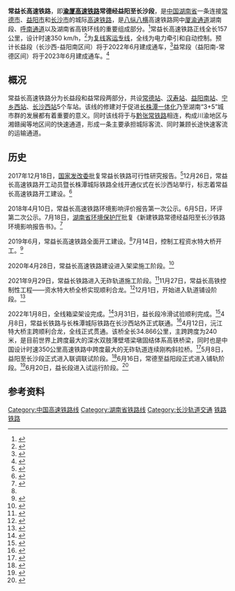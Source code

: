 {{湖南未来建设}}
{{Infobox rail system-route
|rail_name=常益长高速铁路
|other_name=渝厦高铁常长段
|name_bgcolor=
|banner_color=blue
|sec_banner_color=
|logo_filename=
|image_width=
|logo_bgcolor=
|logo_note=
|system_map=
|mapimage_width=
|map_bgcolor=
|locale={{PRC}}<br>[[湖南省|湖南省]]
|service_type=[[客运专线|客运专线]]
|start=[[长沙西站|长沙西站]]<br />[[常德站|常德站]]
|status=建设中
|begin_operation=
|end_operation=
|operation_note=
|system_length=157公里
|length_in_operation=
|total_length=
|line_title=线路
|lines=[[复线铁路|复线]]
|stations=5
|route_title=线路
|standard=[[客运专线|客运专线]]
|main_stations=[[长沙西站|长沙西站]]、[[益阳南站|益阳南站]]、[[常德站|常德站]]
|ridership=
|fleet_size= 
|max_speed=350 km/h
|sleeper=无砟轨道
|track_gauge={{standard gauge}}
|min_radius=一般7000米，困难5500米
|max_grade=20‰
|distance_between_mainlines=
|block_signal=自动闭塞
|engine=
|electrification=[[接触网供电|接触网供电]]：50Hz 25,000V
|depot= 
|owner =[[中国国家铁路集团有限公司|中国国家铁路集团有限公司]]
|operator=[[广州局集团|广州局集团]]
|franchise=
|hq=
|website=
|route_map = 
}}
'''常益长高速铁路'''，即'''[[渝厦高速铁路|渝厦高速铁路]]常德经益阳至长沙段'''，是[[中国|中国]][[湖南省|湖南省]]一条连接[[常德市|常德市]]、[[益阳市|益阳市]]和[[长沙市|长沙市]]的城际[[高速铁路|高速铁路]]，是[[八纵八横|八纵八横]]高速铁路网中[[厦渝通道|厦渝通道]]湖南段、[[呼南通道|呼南通道]]以及湖南省高铁环线的重要组成部分。<ref name="kg">{{cite web |title=常益长铁路将于今年6月全面开工 |url=http://www.gov.cn/xinwen/2019-04/20/content_5384737.htm?_zbs_baidu_bk&tdsourcetag=s_pcqq_aiomsg |website=中国政府网 |publisher=[[新华社|新华社]] |accessdate=2020-12-27}}</ref>常益长高速铁路正线全长157公里，设计时速350 km/h，<ref>{{cite web |title=常益长铁路益长段进入架梁高峰 |url=http://www.nra.gov.cn/tlfc/tpsy/202011/t20201120_124003.shtml |website=国家铁路局网 |publisher=[[新华社|新华社]] |accessdate=2020-12-27 |archive-date=2021-09-06 |archive-url=https://web.archive.org/web/20210906130943/http://www.nra.gov.cn/tlfc/tpsy/202011/t20201120_124003.shtml |dead-url=no }}</ref>为[[复线|复线]][[客运专线|客运专线]]，全线为电力牵引和自动控制。预计长益段（长沙西-益阳南区间）将于2022年6月建成通车，<ref>{{cite web |title=长益常高铁长沙至益阳段什么时候通车 |url=https://www.hunan.gov.cn/hnszf/hdjl/wxszsjh/xjgs/202105/t20210506_100025171.html |website=湖南省政府网 |date=2021-05-06 |accessdate=2021-08-27 |archive-date=2021-08-27 |archive-url=https://web.archive.org/web/20210827064939/https://www.hunan.gov.cn/hnszf/hdjl/wxszsjh/xjgs/202105/t20210506_100025171.html |dead-url=no }}</ref>益常段（益阳南-常德区间）将于2023年6月建成通车。<ref>{{cite web |title=湖南常益长高铁白竹仑隧道顺利贯通 预计2023年建成通车 |url=https://news.sina.cn/gn/2020-10-22/detail-iiznctkc7037882.d.html |website=新浪新闻 |publisher=央视网 |date=2020-10-22 |accessdate=2021-08-27 |archive-date=2021-09-06 |archive-url=https://web.archive.org/web/20210906134548/https://news.sina.cn/gn/2020-10-22/detail-iiznctkc7037882.d.html |dead-url=no }}</ref>

==概况==
常益长高速铁路分为长益段和益常段两部分，共设[[常德站|常德站]]、[[汉寿站|汉寿站]]、[[益阳南站|益阳南站]]、[[宁乡西站|宁乡西站]]、[[长沙西站|长沙西站]]5个车站。该线的修建对于促进[[长株潭一体化|长株潭一体化]]乃至湖南“3+5”城市群的发展都有着重要的意义。同时该线将于与[[黔张常铁路|黔张常铁路]]相连，构成川渝地区与湘赣闽等地区间的快速通道，形成一条主要承担城际客流、同时兼顾长途快速客流的运输通道。

==历史==
2017年12月18日，[[中华人民共和国国家发展和改革委员会|国家发改委]]批复常益长铁路可行性研究报告。<ref>{{cite web |title=国家发展改革委关于新建常德经益阳至长沙铁路  可行性研究报告的批复 |url=https://www.ndrc.gov.cn/fggz/zcssfz/zdgc/201712/t20171227_1146154.html?code=&state=123 |website=国家发展改革委 |accessdate=2022-06-21 |date=2017-12-18 |archive-date=2022-06-21 |archive-url=https://web.archive.org/web/20220621123317/https://www.ndrc.gov.cn/fggz/zcssfz/zdgc/201712/t20171227_1146154.html?code=&state=123 }}</ref>12月26日，常益长高速铁路开工动员暨长株潭城际铁路全线开通仪式在长沙西站举行，标志着常益长高速铁路开工建设。<ref>{{cite web|url=http://news.gaotie.cn/jianshe/2017-12-26/437081.html|title=常益长高速铁路今日开工 长株潭城际铁路全线开通|publisher=高铁网|date=2017-12-26|accessdate=2017-12-26|archive-date=2017-12-26|archive-url=https://web.archive.org/web/20171226234522/http://news.gaotie.cn/jianshe/2017-12-26/437081.html|dead-url=no}}</ref>

2018年4月10日，常益长高速铁路环境影响评价报告第一次公示。6月5日，环评第二次公示。7月18日，[[湖南省环境保护厅|湖南省环境保护厅]]批复《新建铁路常德经益阳至长沙铁路环境影响报告书》。<ref>{{cite web |title=关于新建铁路常德经益阳至长沙铁路环境影响报告书的批复 |url=http://sthjt.hunan.gov.cn/xxgk/xzgs/jsxm/hpgs/spjdgk_2/201807/t20180720_5057687.html |website=湖南省生态环境厅 |accessdate=2022-06-21 |date=2018-07-20}}</ref>

2019年6月，常益长高速铁路全面开工建设。<ref name="试运行"/>7月14日，控制工程资水特大桥开工。<ref>{{cite web |title=常益长铁路动工兴建 |url=https://hnrb.voc.com.cn/hnrb_epaper/html/2019-07/16/content_1400477.htm?div=-1 |website=湖南日报 |accessdate=2022-06-21 |date=2019-07-16 |archive-date=2022-06-21 |archive-url=https://web.archive.org/web/20220621123625/https://hnrb.voc.com.cn/hnrb_epaper/html/2019-07/16/content_1400477.htm?div=-1 }}</ref>

2020年4月28日，常益长高速铁路建设进入架梁施工阶段。<ref>{{cite web |title=常益长高铁 “第一梁”在常架设完成 |url=http://www.hunan.gov.cn/hnszf/hnyw/20180408_sxhy/tjxmjs/yxbd/202004/t20200429_12016090.html |website=hunan.gov.cn |accessdate=2020-12-27 |archive-date=2021-09-06 |archive-url=https://web.archive.org/web/20210906131008/http://www.hunan.gov.cn/hnszf/hnyw/20180408_sxhy/tjxmjs/yxbd/202004/t20200429_12016090.html |dead-url=no }}</ref>

2021年9月29日，常益长铁路进入无砟轨道施工阶段。<ref>{{cite web |title=常益长铁路益阳段进入无砟轨道施工阶段 |url=http://www.yiyang.gov.cn/fgw/2475/content_1460264.html |website=益阳市人民政府 |accessdate=2021-10-03 |date=2021-10-01 |archive-date=2021-10-03 |archive-url=https://web.archive.org/web/20211003070558/http://www.yiyang.gov.cn/fgw/2475/content_1460264.html |dead-url=no }}</ref>11月27日，常益长高铁控制性工程——资水特大桥全桥实现顺利合龙。<ref>{{cite web |title=国家重点工程取得重大突破 常益长高铁资水特大桥顺利合龙 |url=https://cn.chinadaily.com.cn/a/202111/27/WS61a17a60a3107be4979fa30c.html |website=中国日报网 |accessdate=2021-11-30 |date=2021-11-27 |archive-date=2021-11-30 |archive-url=https://web.archive.org/web/20211130082003/https://cn.chinadaily.com.cn/a/202111/27/WS61a17a60a3107be4979fa30c.html |dead-url=no }}</ref>12月1日，开始进入轨道铺设阶段。<ref>{{cite web |title=常益长高铁开始铺轨 |url=http://www.jjckb.cn/2021-12/02/c_1310346105.htm |accessdate=2021-12-02 |date=2021-12-02 |archive-date=2021-12-02 |archive-url=https://web.archive.org/web/20211202042143/http://www.jjckb.cn/2021-12/02/c_1310346105.htm |dead-url=no }}</ref>

2022年1月8日，全线箱梁架设完成。<ref>{{cite web |title=常益长铁路全线架梁完工 |url=http://www.cnr.cn/hunan/yw/20220110/t20220110_525711374.shtml |website=央广网 |publisher=红网 |accessdate=2022-01-14 |date=2022-01-10 |archive-date=2022-01-14 |archive-url=https://web.archive.org/web/20220114024745/http://www.cnr.cn/hunan/yw/20220110/t20220110_525711374.shtml |dead-url=no }}</ref>3月31日，益长段冷滑试验顺利完成。<ref>{{cite web |title=常益长铁路益长段“冷滑”试验顺利完成 |url=http://www.crcebg.com/art/2022/4/2/art_2339_3506329.html |website=中国铁建电气化局集团 |accessdate=2022-04-05 |date=2022-04-02}}</ref>4月8日，常益长铁路与长株潭城际铁路在长沙西站外正式联通。<ref>{{cite web |title=常益长铁路与长株潭城际铁路正式联通 |url=https://xw.qq.com/amphtml/20220408A0A6FB00 |website=腾讯新闻 |publisher=潇湘晨报 |accessdate=2022-04-09 |date=2022-04-08 |archive-date=2022-04-09 |archive-url=https://web.archive.org/web/20220409152538/https://xw.qq.com/amphtml/20220408A0A6FB00 |dead-url=no }}</ref>4月12日，沅江特大桥主跨顺利合龙，全线正式贯通。该桥全长34.866公里，主跨跨度为240米，是目前世界上跨度最大的深水双肢薄壁塔梁墩固结体系高铁桥梁，同时也是中国设计时速350公里高速铁路中跨度最大的无砟轨道连续刚构斜拉桥。<ref>{{cite web |title=沅江特大桥主跨顺利合龙 |url=http://hn.people.com.cn/n2/2022/0413/c195194-35220097.html |website=人民网 |publisher=湖南日报 |accessdate=2022-04-14 |date=2022-04-13 |archive-date=2022-04-13 |archive-url=https://web.archive.org/web/20220413023913/http://hn.people.com.cn/n2/2022/0413/c195194-35220097.html |dead-url=no }}</ref>5月8日，益阳至长沙段正式进入联调联试阶段。<ref>{{cite web |title=常益长高铁益长段开始联调联试 |url=http://hn.people.com.cn/n2/2022/0509/c195194-35259337.html |website=人民网 |publisher=湖南日报 |accessdate=2022-05-10 |date=2022-05-09 |archive-date=2022-05-10 |archive-url=https://web.archive.org/web/20220510122909/http://hn.people.com.cn/n2/2022/0509/c195194-35259337.html }}</ref>6月16日，常德至益阳段正式进入铺轨阶段。<ref>{{cite web |title=常益长铁路常益段正式进入铺轨阶段 |url=http://hunan.voc.com.cn/article/202206/20220616140438964863.html |website=华声在线 |accessdate=2022-06-16 |date=2022-06-16 |archive-date=2022-06-16 |archive-url=https://web.archive.org/web/20220616134400/http://hunan.voc.com.cn/article/202206/20220616140438964863.html }}</ref>6月20日，益长段进入试运行阶段。<ref name="试运行">{{cite web |title=常益长铁路益长段进入试运行阶段 |url=http://www.gov.cn/xinwen/2022-06/20/content_5696782.htm#1 |website=中国政府网 |publisher=新华社 |accessdate=2022-06-21 |date=2022-06-20 |archive-date=2022-06-20 |archive-url=https://web.archive.org/web/20220620113410/http://www.gov.cn/xinwen/2022-06/20/content_5696782.htm#1 }}</ref>

==参考资料==
{{reflist|2}}

{{常益长高速铁路|nocat}}
{{长沙轨道交通线路}}
{{长沙基础设施建设}}
{{中国高速铁路}}
[[Category:中国高速铁路线|Category:中国高速铁路线]]
[[Category:湖南省铁路线|Category:湖南省铁路线]]
[[Category:长沙轨道交通|Category:长沙轨道交通]]
[[Category:益阳交通|铁路]]
[[Category:常德交通|铁路]]